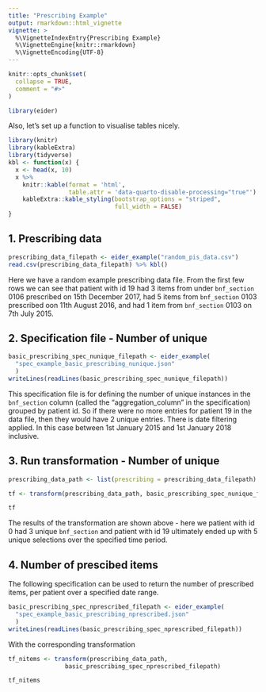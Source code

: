 ```yaml
---
title: "Prescribing Example"
output: rmarkdown::html_vignette
vignette: >
  %\VignetteIndexEntry{Prescribing Example}
  %\VignetteEngine{knitr::rmarkdown}
  %\VignetteEncoding{UTF-8}
---
```



```r
knitr::opts_chunk$set(
  collapse = TRUE,
  comment = "#>"
)
```

```r
library(eider)
```

Also, let's set up a function to visualise tables nicely.

```r
library(knitr)
library(kableExtra)
library(tidyverse)
kbl <- function(x) {
  x <- head(x, 10)
  x %>%
    knitr::kable(format = 'html', 
                 table.attr = 'data-quarto-disable-processing="true"') %>%
    kableExtra::kable_styling(bootstrap_options = "striped", 
                              full_width = FALSE)
}
```

## 1. Prescribing data
```r
prescribing_data_filepath <- eider_example("random_pis_data.csv")
read.csv(prescribing_data_filepath) %>% kbl()
```
Here we have a random example prescribing data file. From the first few rows we can see that patient with id 19 had 3 items from under `bnf_section` 0106 prescribed on 15th December 2017, had 5 items from `bnf_section` 0103 prescribed oon 11th August 2016, and had 1 item from `bnf_section` 0103 on 7th July 2015.

## 2. Specification file - Number of unique
```r
basic_prescribing_spec_nunique_filepath <- eider_example(
  "spec_example_basic_prescribing_nunique.json"
  )
writeLines(readLines(basic_prescribing_spec_nunique_filepath)) 
```
This specification file is for defining the number of unique instances in the `bnf_section` column (called the "aggregation_column" in the specification) grouped by patient id. So if there were no more entries for patient 19 in the data file, then they would have 2 unique entries.
There is date filtering applied. In this case between 1st January 2015 and 1st January 2018 inclusive. 

## 3. Run transformation - Number of unique
```r
prescribing_data_path <- list(prescribing = prescribing_data_filepath)

tf <- transform(prescribing_data_path, basic_prescribing_spec_nunique_filepath)

tf
```

The results of the transformation are shown above - here we patient with id 0 had 3 unique `bnf_section` and patient with id 19 ultimately ended up with 5 unique selections over the specified time period. 

## 4. Number of prescibed items
The following specification can be used to return the number of prescribed items, per patient over a specified date range.
```r
basic_prescribing_spec_nprescribed_filepath <- eider_example(
  "spec_example_basic_prescribing_nprescribed.json"
  )
writeLines(readLines(basic_prescribing_spec_nprescribed_filepath)) 
```

With the corresponding transformation
```r
tf_nitems <- transform(prescribing_data_path, 
                basic_prescribing_spec_nprescribed_filepath)

tf_nitems
```


